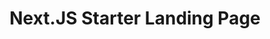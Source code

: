 ---
title: "Next.JS Starter Landing Page"
publishedAt: "2025-04-24"
summary: "เว็บไซต์หน้า Landing เริ่มต้นสำหรับบริษัท รองรับ Responsive และมี SEO ใช้ Next.JS / Tailwind CSS / Lenis / Framer Motion / AOS"
images:
    - "/images/projects/website/nextjs-starter.png"
link: "https://nextjs-starter-landing-page.jittiphat.site/"
links: "https://github.com/Jittiphatz/NextJS-Starter-Landing-Page"
---